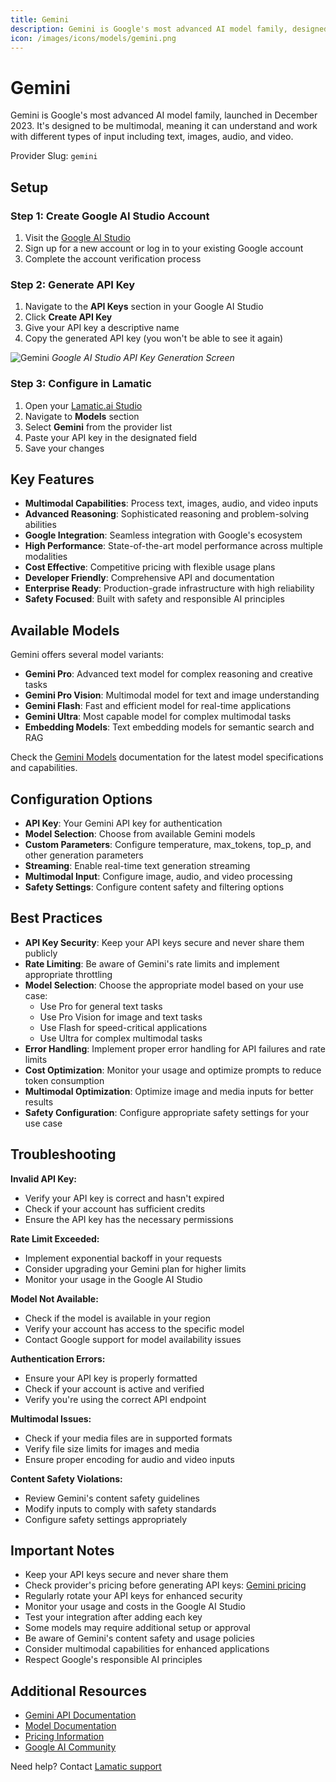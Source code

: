 ```yaml
---
title: Gemini
description: Gemini is Google's most advanced AI model family, designed to be multimodal and capable of understanding and working with different types of input including text, images, audio, and video.
icon: /images/icons/models/gemini.png
---
```


[Gemini studio]: https://makersuite.google.com/app/apikey
[Gemini docs]: https://ai.google.dev/docs
[Gemini pricing]: https://ai.google.dev/pricing
[Gemini models]: https://ai.google.dev/models

[Lamatic.ai Studio]: https://studio.lamatic.ai
[Lamatic support]: https://lamatic.ai/docs/slack



# Gemini 
<IntegrationOverviw slug="gemini" type="models" />

Gemini is Google's most advanced AI model family, launched in December 2023. It's designed to be multimodal, meaning it can understand and work with different types of input including text, images, audio, and video.

<Callout type="info">Provider Slug: `gemini`</Callout>

## Setup


### Step 1: Create Google AI Studio Account
1. Visit the [Google AI Studio][Gemini studio]
2. Sign up for a new account or log in to your existing Google account
3. Complete the account verification process

### Step 2: Generate API Key
1. Navigate to the **API Keys** section in your Google AI Studio
2. Click **Create API Key**
3. Give your API key a descriptive name
4. Copy the generated API key (you won't be able to see it again)

![Gemini](./img/gemini.png)
*Google AI Studio API Key Generation Screen*

### Step 3: Configure in Lamatic
1. Open your [Lamatic.ai Studio]
2. Navigate to **Models** section
3. Select **Gemini** from the provider list
4. Paste your API key in the designated field
5. Save your changes

## Key Features

- **Multimodal Capabilities**: Process text, images, audio, and video inputs
- **Advanced Reasoning**: Sophisticated reasoning and problem-solving abilities
- **Google Integration**: Seamless integration with Google's ecosystem
- **High Performance**: State-of-the-art model performance across multiple modalities
- **Cost Effective**: Competitive pricing with flexible usage plans
- **Developer Friendly**: Comprehensive API and documentation
- **Enterprise Ready**: Production-grade infrastructure with high reliability
- **Safety Focused**: Built with safety and responsible AI principles

## Available Models

Gemini offers several model variants:

- **Gemini Pro**: Advanced text model for complex reasoning and creative tasks
- **Gemini Pro Vision**: Multimodal model for text and image understanding
- **Gemini Flash**: Fast and efficient model for real-time applications
- **Gemini Ultra**: Most capable model for complex multimodal tasks
- **Embedding Models**: Text embedding models for semantic search and RAG

Check the [Gemini Models][Gemini models] documentation for the latest model specifications and capabilities.

## Configuration Options

- **API Key**: Your Gemini API key for authentication
- **Model Selection**: Choose from available Gemini models
- **Custom Parameters**: Configure temperature, max_tokens, top_p, and other generation parameters
- **Streaming**: Enable real-time text generation streaming
- **Multimodal Input**: Configure image, audio, and video processing
- **Safety Settings**: Configure content safety and filtering options

## Best Practices

- **API Key Security**: Keep your API keys secure and never share them publicly
- **Rate Limiting**: Be aware of Gemini's rate limits and implement appropriate throttling
- **Model Selection**: Choose the appropriate model based on your use case:
  - Use Pro for general text tasks
  - Use Pro Vision for image and text tasks
  - Use Flash for speed-critical applications
  - Use Ultra for complex multimodal tasks
- **Error Handling**: Implement proper error handling for API failures and rate limits
- **Cost Optimization**: Monitor your usage and optimize prompts to reduce token consumption
- **Multimodal Optimization**: Optimize image and media inputs for better results
- **Safety Configuration**: Configure appropriate safety settings for your use case

## Troubleshooting

**Invalid API Key:**
- Verify your API key is correct and hasn't expired
- Check if your account has sufficient credits
- Ensure the API key has the necessary permissions

**Rate Limit Exceeded:**
- Implement exponential backoff in your requests
- Consider upgrading your Gemini plan for higher limits
- Monitor your usage in the Google AI Studio

**Model Not Available:**
- Check if the model is available in your region
- Verify your account has access to the specific model
- Contact Google support for model availability issues

**Authentication Errors:**
- Ensure your API key is properly formatted
- Check if your account is active and verified
- Verify you're using the correct API endpoint

**Multimodal Issues:**
- Check if your media files are in supported formats
- Verify file size limits for images and media
- Ensure proper encoding for audio and video inputs

**Content Safety Violations:**
- Review Gemini's content safety guidelines
- Modify inputs to comply with safety standards
- Configure safety settings appropriately

## Important Notes

- Keep your API keys secure and never share them
- Check provider's pricing before generating API keys: [Gemini pricing][Gemini pricing]
- Regularly rotate your API keys for enhanced security
- Monitor your usage and costs in the Google AI Studio
- Test your integration after adding each key
- Some models may require additional setup or approval
- Be aware of Gemini's content safety and usage policies
- Consider multimodal capabilities for enhanced applications
- Respect Google's responsible AI principles

## Additional Resources

- [Gemini API Documentation][Gemini docs]
- [Model Documentation][Gemini models]
- [Pricing Information][Gemini pricing]
- [Google AI Community](https://ai.google.dev/community)

Need help? Contact [Lamatic support]